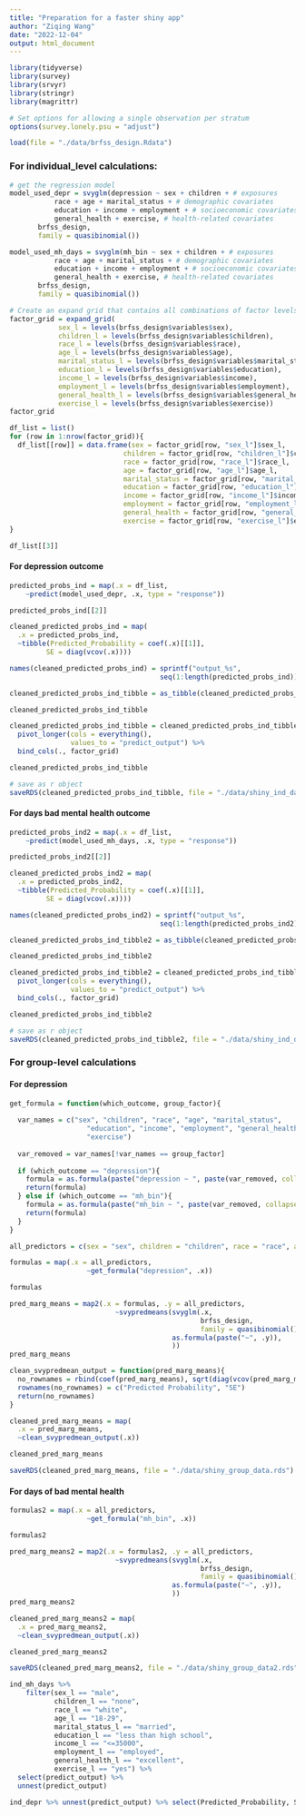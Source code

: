 ```yaml
---
title: "Preparation for a faster shiny app"
author: "Ziqing Wang"
date: "2022-12-04"
output: html_document
---
```


```r
library(tidyverse)
library(survey)
library(srvyr)
library(stringr)
library(magrittr)

# Set options for allowing a single observation per stratum 
options(survey.lonely.psu = "adjust")

load(file = "./data/brfss_design.Rdata")
```

### For individual_level calculations:
```r
# get the regression model
model_used_depr = svyglm(depression ~ sex + children + # exposures
           race + age + marital_status + # demographic covariates
           education + income + employment + # socioeconomic covariates
           general_health + exercise, # health-related covariates
       brfss_design,
       family = quasibinomial())  

model_used_mh_days = svyglm(mh_bin ~ sex + children + # exposures
           race + age + marital_status + # demographic covariates
           education + income + employment + # socioeconomic covariates
           general_health + exercise, # health-related covariates
       brfss_design,
       family = quasibinomial())  
```

```r
# Create an expand grid that contains all combinations of factor levels
factor_grid = expand_grid(
            sex_l = levels(brfss_design$variables$sex),
            children_l = levels(brfss_design$variables$children),
            race_l = levels(brfss_design$variables$race),
            age_l = levels(brfss_design$variables$age),
            marital_status_l = levels(brfss_design$variables$marital_status),
            education_l = levels(brfss_design$variables$education),
            income_l = levels(brfss_design$variables$income),
            employment_l = levels(brfss_design$variables$employment),
            general_health_l = levels(brfss_design$variables$general_health),
            exercise_l = levels(brfss_design$variables$exercise)) 
factor_grid
```

```r
df_list = list()
for (row in 1:nrow(factor_grid)){
  df_list[[row]] = data.frame(sex = factor_grid[row, "sex_l"]$sex_l, 
                            children = factor_grid[row, "children_l"]$children_l, 
                            race = factor_grid[row, "race_l"]$race_l, 
                            age = factor_grid[row, "age_l"]$age_l, 
                            marital_status = factor_grid[row, "marital_status_l"]$marital_status_l, 
                            education = factor_grid[row, "education_l"]$education_l, 
                            income = factor_grid[row, "income_l"]$income_l, 
                            employment = factor_grid[row, "employment_l"]$employment_l, 
                            general_health = factor_grid[row, "general_health_l"]$general_health_l, 
                            exercise = factor_grid[row, "exercise_l"]$exercise_l)
}

df_list[[3]]
```

#### For depression outcome
```r
predicted_probs_ind = map(.x = df_list, 
    ~predict(model_used_depr, .x, type = "response"))

predicted_probs_ind[[2]]
```

```r
cleaned_predicted_probs_ind = map(
  .x = predicted_probs_ind, 
  ~tibble(Predicted_Probability = coef(.x)[[1]],
         SE = diag(vcov(.x))))

names(cleaned_predicted_probs_ind) = sprintf("output_%s",
                                     seq(1:length(predicted_probs_ind)))

cleaned_predicted_probs_ind_tibble = as_tibble(cleaned_predicted_probs_ind)

cleaned_predicted_probs_ind_tibble 
```

```r
cleaned_predicted_probs_ind_tibble = cleaned_predicted_probs_ind_tibble %>% 
  pivot_longer(cols = everything(),
               values_to = "predict_output") %>% 
  bind_cols(., factor_grid)

cleaned_predicted_probs_ind_tibble
```


```r
# save as r object
saveRDS(cleaned_predicted_probs_ind_tibble, file = "./data/shiny_ind_data.rds")
```


#### For days bad mental health outcome
```r
predicted_probs_ind2 = map(.x = df_list, 
    ~predict(model_used_mh_days, .x, type = "response"))

predicted_probs_ind2[[2]]
```

```r
cleaned_predicted_probs_ind2 = map(
  .x = predicted_probs_ind2, 
  ~tibble(Predicted_Probability = coef(.x)[[1]],
         SE = diag(vcov(.x))))

names(cleaned_predicted_probs_ind2) = sprintf("output_%s",
                                     seq(1:length(predicted_probs_ind2)))

cleaned_predicted_probs_ind_tibble2 = as_tibble(cleaned_predicted_probs_ind2)

cleaned_predicted_probs_ind_tibble2
```

```r
cleaned_predicted_probs_ind_tibble2 = cleaned_predicted_probs_ind_tibble2 %>% 
  pivot_longer(cols = everything(),
               values_to = "predict_output") %>% 
  bind_cols(., factor_grid)

cleaned_predicted_probs_ind_tibble2
```

```r
# save as r object
saveRDS(cleaned_predicted_probs_ind_tibble2, file = "./data/shiny_ind_data2.rds")
```

### For group-level calculations
#### For depression
```r
get_formula = function(which_outcome, group_factor){
  
  var_names = c("sex", "children", "race", "age", "marital_status",
                   "education", "income", "employment", "general_health",
                   "exercise")
  
  var_removed = var_names[!var_names == group_factor]
  
  if (which_outcome == "depression"){
    formula = as.formula(paste("depression ~ ", paste(var_removed, collapse ="+"), sep = " "))
    return(formula)
  } else if (which_outcome == "mh_bin"){
    formula = as.formula(paste("mh_bin ~ ", paste(var_removed, collapse ="+"), sep = " "))
    return(formula)
  }
}
```

```r
all_predictors = c(sex = "sex", children = "children", race = "race", age = "age", marital_status = "marital_status", education = "education", income = "income", employment = "employment", general_health = "general_health", exercise = "exercise")

formulas = map(.x = all_predictors,
                   ~get_formula("depression", .x))

formulas
```

```r
pred_marg_means = map2(.x = formulas, .y = all_predictors,
                          ~svypredmeans(svyglm(.x,
                                               brfss_design,
                                               family = quasibinomial()), 
                                        as.formula(paste("~", .y)),
                                        ))
pred_marg_means                        
```
```r
clean_svypredmean_output = function(pred_marg_means){
  no_rownames = rbind(coef(pred_marg_means), sqrt(diag(vcov(pred_marg_means))))
  rownames(no_rownames) = c("Predicted Probability", "SE")
  return(no_rownames)
}

cleaned_pred_marg_means = map(
  .x = pred_marg_means, 
  ~clean_svypredmean_output(.x)) 

cleaned_pred_marg_means
```

```r
saveRDS(cleaned_pred_marg_means, file = "./data/shiny_group_data.rds")
```


#### For days of bad mental health
```r
formulas2 = map(.x = all_predictors,
                   ~get_formula("mh_bin", .x))

formulas2
```

```r
pred_marg_means2 = map2(.x = formulas2, .y = all_predictors,
                          ~svypredmeans(svyglm(.x,
                                               brfss_design,
                                               family = quasibinomial()), 
                                        as.formula(paste("~", .y)),
                                        ))
pred_marg_means2      
```


```r
cleaned_pred_marg_means2 = map(
  .x = pred_marg_means2, 
  ~clean_svypredmean_output(.x)) 

cleaned_pred_marg_means2
```

```r
saveRDS(cleaned_pred_marg_means2, file = "./data/shiny_group_data2.rds")
```


```r
ind_mh_days %>% 
    filter(sex_l == "male", 
           children_l == "none",
           race_l == "white",
           age_l == "18-29",
           marital_status_l == "married",
           education_l == "less than high school",
           income_l == "<=35000",
           employment_l == "employed",
           general_health_l == "excellent",
           exercise_l == "yes") %>% 
  select(predict_output) %>% 
  unnest(predict_output)
```

```r
ind_depr %>% unnest(predict_output) %>% select(Predicted_Probability, SE)

```

